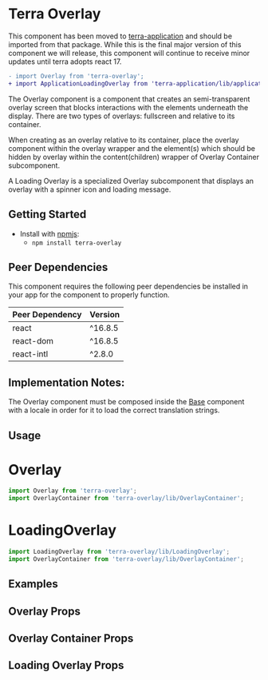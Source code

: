 


<Badge />

# Terra Overlay
<Notice variant='maintenance'>

This component has been moved to [terra-application](/application/terra-application/components/application-loading-overlay) and should be imported from that package. While this is the final major version of this component we will release, this component will continue to receive minor updates until terra adopts react 17.

```diff
- import Overlay from 'terra-overlay';
+ import ApplicationLoadingOverlay from 'terra-application/lib/application-loading-overlay';
```

</Notice>
The Overlay component is a component that creates an semi-transparent overlay screen that blocks interactions with the elements underneath the display. There are two types of overlays: fullscreen and relative to its container.

When creating as an overlay relative to its container, place the overlay component within the overlay wrapper and the element(s) which should be hidden by overlay within the content(children) wrapper of Overlay Container subcomponent.

A Loading Overlay is a specialized Overlay subcomponent that displays an overlay with a spinner icon and loading message.

## Getting Started

- Install with [npmjs](https://www.npmjs.com):
  - `npm install terra-overlay`

<!-- AUTO-GENERATED-CONTENT:START Peer Dependencies -->
## Peer Dependencies

This component requires the following peer dependencies be installed in your app for the component to properly function.

| Peer Dependency | Version |
|-|-|
| react | ^16.8.5 |
| react-dom | ^16.8.5 |
| react-intl | ^2.8.0 |

<!-- AUTO-GENERATED-CONTENT:END -->

## Implementation Notes:

The Overlay component must be composed inside the [Base][1] component with a locale in order for it to load the correct translation strings.

[1]: https://engineering.cerner.com/terra-core/components/terra-base/base/base

## Usage

# Overlay
```jsx
import Overlay from 'terra-overlay';
import OverlayContainer from 'terra-overlay/lib/OverlayContainer';
```

# LoadingOverlay
```jsx
import LoadingOverlay from 'terra-overlay/lib/LoadingOverlay';
import OverlayContainer from 'terra-overlay/lib/OverlayContainer';
```

## Examples
<OverlayExample title="Overlay" />
<LoadingOverlayExample title="Loading Overlay" />

## Overlay Props
<OverlayPropsTable />

## Overlay Container Props
<OverlayContainerPropsTable />

## Loading Overlay Props
<LoadingOverlayPropsTable />
